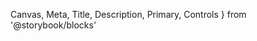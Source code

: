   Canvas,
  Meta,
  Title,
  Description,
  Primary,
  Controls
} from '@storybook/blocks'



<Meta of={FlexStories} />

<Title />

- [Overview](#overview)
- [Props](#props)
- [Use cases and examples](#use-cases-and-examples)
- [Related components](#related-components)

<Heading>
  ## Overview
  <Description />
</Heading>
<Primary />

## Props

<Controls />

_Note: Flex also accepts all layout props from [Box](?path=/docs/components-layout-box--documentation)_

## Use cases and examples

- Use Flex as a container to align and lay out elements without css.
- Use Box to wrap and size individual elements, then wrap in Flex to align a set of Box siblings.
- Use Flex around a single element to center or align it.
- Use Flex to add alignment spacing, and padding/margin props all at once. It accepts all the props from Box as well.
- Prefer Box if the flex props are not being used.

## Alignment

### Row

<Canvas of={FlexStories.Default} />

### Column

<Canvas of={FlexStories.Column} />

## Spacing

### Centered

<Canvas of={FlexStories.Centered} />

### Spaced Evenly

<Canvas of={FlexStories.SpacedEvenly} />

## Related components

<RelatedComponents componentNames={['Box', 'Divider', 'Paper']} />
